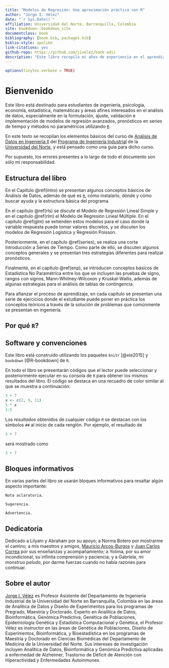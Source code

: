```yaml
--- 
title: "Modelos de Regresión: Una aproximación práctica con R"
author: "Jorge I. Vélez"
date: "`r Sys.Date()`"
affiliation: Universidad del Norte, Barranquilla, Colombia
site: bookdown::bookdown_site
documentclass: book
bibliography: [book.bib, packages.bib]
biblio-style: apalike
link-citations: yes
github-repo: https://github.com/jivelez/book-adii
description: "Este libro recopila mi años de experiencia en el aprendizaje de R [@R], y está escrito como una guía para aquellos que recién comienzan."
---
```


```r
options(tinytex.verbose = TRUE)
```

# Bienvenido {-}
Este libro está destinado para estudiantes de ingeniería, psicología, economía, estadística, matemáticas y áreas afines interesados en el análisis de datos, especialmente en la formulación, ajuste, validación e implementación de modelos de regresión avanzados, pronósticos en series de tiempo y métodos no paramétricos utilizando [`R`](https://www.r-project.org/). 

En este texto se recopilan los elementos básicos del curso de [Análisis de Datos en Ingeniería II](https://pomelo.uninorte.edu.co/pls/prod/bwckctlg.p_disp_course_detail?cat_term_in=201910&subj_code_in=EST&crse_numb_in=1051) del [Programa de Ingeniería Industrial](https://www.uninorte.edu.co/web/ingenieria-industrial) de la [Universidad del Norte](https://www.uninorte.edu.co), y está pensado como una guía para dicho curso.
  
Por supuesto, los errores presentes a lo largo de todo el documento son sólo mi responsabilidad.


## Estructura del libro{-}
En el Capítulo \@ref(intro) se presentan algunos conceptos básicos de Análisis de Datos, además de qué es [`R`](https://www.r-project.org), cómo instalarlo, dónde y cómo buscar ayuda y la estructura básica del programa.

En el capítulo \@ref(rls) se discute el Modelo de Regresión Lineal Simple y en el capítulo \@ref(rlm) el Modelo de Regresión Lineal Múltiple. En el capítulo \@ref(glm) se extienden estos modelos para el caso donde la variable respuesta puede tomar valores discretos, y se discuten los modelos de Regresión Logística y Regresión Poisson. 

Posteriormente, en el capítulo \@ref(series), se realiza una corta Introducción a Series de Tiempo. Como parte de ello, se discuten algunos conceptos generales y se presentan tres estrategias diferentes para realizar pronósticos. 

Finalmente, en el capítulo \@ref(enp), se introducen conceptos básicos de Estadística No Paramétrica entre los que se incluyen las pruebas de signo, rangos con signos, Mann-Whitney-Wilcoxon y Kruskal-Wallis, además de algunas estrategias para el análisis de tablas de contingencia.

Para afianzar el proceso de aprendizaje, en cada capítulo se presentan una serie de ejercicios donde el estudiante puede poner en práctica los conceptos teóricos a través de la solución de problemas que comúnmente se presentan en ingeniería.

## Por qué `R`?{-}


## Software y convenciones {-} 
Este libro está construido utilizando los paquetes `knitr`\index{knitr} [@xie2015] y `bookdown`\index{bookdown} [@R-bookdown] de `R`.

En todo el libro se presentarán códigos que el lector puede seleccionar y posteriormente ejecutar en su consola de `R` para obtener los mismos resultados del libro. El código se destaca en una recuadro de color similar al que se muestra a continuación:

```r
3 + 7 
x <- c(2, 9, 11)
5 * x
1:5
```


Los _resultados_ obtenidos de cualquier código `R` se destacan con los símbolos `##` al inicio de cada renglón. Por ejemplo, el resultado de

```r
3 + 7
```

será mostrado como 

```r
3 + 7
```

## Bloques informativos {-}
En varias partes del libro se usarán bloques informativos para resaltar algún aspecto importante:

```block2
Nota aclaratoria.
```

```block2
Sugerencia.
```

```block2
Advertencia.
```

## Dedicatoria {-}
Dedicado a Lilyam y Abraham por su apoyo;  a Norma Botero por mostrarme el camino; a mis maestros y amigos, [Mauricio Arcos-Burgos](https://scholar.google.com.co/citations?user=MZlwFqgAAAAJ&hl=en) y [Juan Carlos Correa](http://ciencias.medellin.unal.edu.co/index.php/component/teachers/?escuela=Escuela%20de%20Estad%C3%ADstica&letra=&correo=jccorrea@unal.edu.co)  por sus enseñanzas y acompañamiento; a Yolima, por su amor incondicional, su infinita comprensión y paciencia; y a Gabriela, mi *monstruo peludo*, por darme fuerzas cuando no había razones para continuar.

## Sobre el autor {-}
[Jorge I. Vélez](https://jivelez.github.io) es Profesor Asistente del Departamento de Ingeniería Industrial de la Universidad del Norte en Barranquilla, Colombia en las áreas de Analítica de Datos y Diseño de Experimentos para los programas de Pregrado, Maestría y Doctorado. 
Experto en Analítica de Datos, Bioinformática, Genómica Predictiva, Genética de Poblaciones, Epidemiología Genética y Estadística Computacional y Genética, el  Profesor Vélez es instructor en las áreas de  Genética de Poblaciones, Diseño de Experimentos, Bioinformática, y Bioestadística en los programas de Maestría y Doctorado en Ciencias Biomédicas del Departamento de Medicina de la Universidad del Norte. Sus intereses de investigación incluyen Analítica de Datos, Bioinformática y Genómica Predictiva aplicadas a enfermedad de Alzheimer, Trastorno de Déficit de Atención con Hiperactividad y Enfermedades Autoinmunes.
